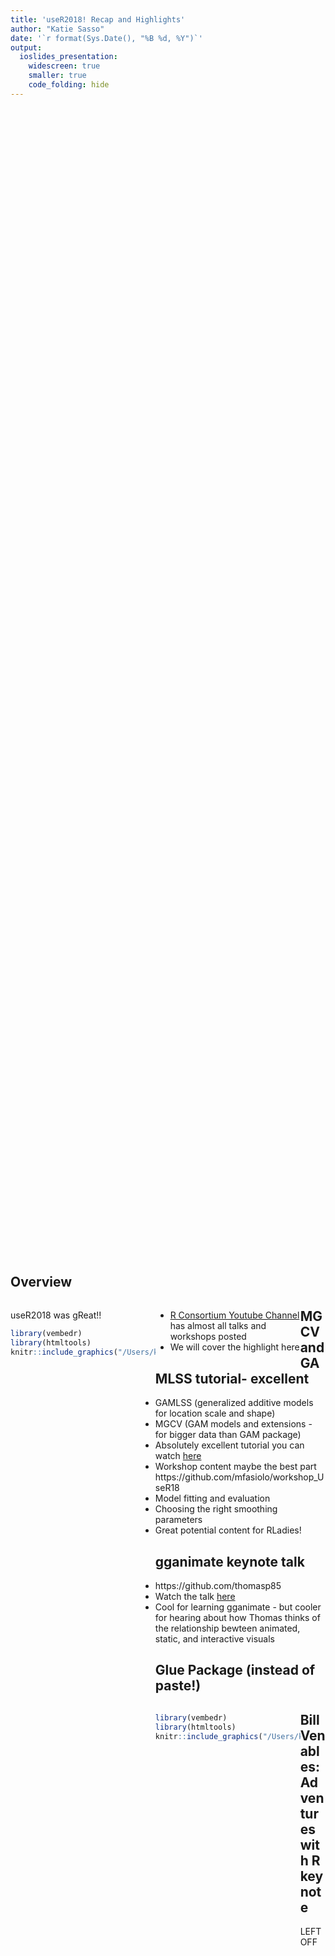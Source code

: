 ```yaml
---
title: 'useR2018! Recap and Highlights'
author: "Katie Sasso"
date: '`r format(Sys.Date(), "%B %d, %Y")`'
output:
  ioslides_presentation:
    widescreen: true
    smaller: true
    code_folding: hide
---
```


<style>
.column-left{
  float: left;
  width: 46%;
  text-align: left;
}
</style>

<style>
pre {
  white-space: pre !important;
  overflow-y: scroll !important;
  height: 50vh !important;
}
</style>

## Overview

<div class="column-left">
useR2018 was gReat!!
```r
library(vembedr)
library(htmltools)
knitr::include_graphics("/Users/ksasso/Dropbox/R/Rladies/useR_recap_8.16/rladies_cake.jpg")
```
</div>

<div class="column-left">
  
- [R Consortium Youtube Channel](https://www.youtube.com/channel/UC_R5smHVXRYGhZYDJsnXTwg/videos) has almost all talks and workshops posted
- We will cover the highlight here 
    
</div>

## MGCV and GAMLSS tutorial- excellent

- GAMLSS (generalized additive models for location scale and shape)
- MGCV (GAM models and extensions - for bigger data than GAM package)
- Absolutely excellent tutorial you can watch [here](https://www.youtube.com/watch?v=a6sTwkQGt3E)
- Workshop content maybe the best part https://github.com/mfasiolo/workshop_UseR18
- Model fitting and evaluation
- Choosing the right smoothing parameters 
- Great potential content for RLadies!

## gganimate keynote talk 


- https://github.com/thomasp85
- Watch the talk [here](https://www.youtube.com/watch?v=21ZWDrTukEs&t=629s)
- Cool for learning gganimate - but cooler for hearing about how Thomas thinks of the relationship bewteen animated, static, and interactive visuals


## Glue Package (instead of paste!)

<div class="column-left">
```r
library(vembedr)
library(htmltools)
knitr::include_graphics("/Users/ksasso/Dropbox/R/Rladies/useR_recap_8.16/glue_collapse.jpg")
```
</div>
  
<div class="column-left">

Watch the talk [here](https://www.youtube.com/watch?v=XQmBcpQl8K8)

</div>

## Bill Venables: Adventures with R keynote

<div class="column-left">
- What is the difference between a statistician and a data scientist? 
- base vs tidyverse
- Watch talk [here](https://www.youtube.com/watch?v=XQmBcpQl8K8)
</div>

<div class="column-left">
```r
library(vembedr)
library(htmltools)
knitr::include_graphics("/Users/ksasso/Dropbox/R/Rladies/useR_recap_8.16/stats_vs_datascience.jpg.jpg")
```
</div>

LEFT OFF 
  
